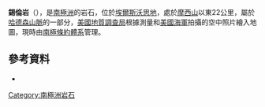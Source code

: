 {{coord|74|33|S|98|24|W|display=title}}

'''錫倫岩'''（{{lang-en|Siren Rock}}），是[[南極洲|南極洲]]的岩石，位於[[埃爾斯沃思地|埃爾斯沃思地]]，處於[[摩西山|摩西山]]以東22公里，屬於[[哈德森山脈|哈德森山脈]]的一部分，[[美國地質調查局|美國地質調查局]]根據測量和[[美國海軍|美國海軍]]拍攝的空中照片繪入地圖，現時由[[南極條約體系|南極條約體系]]管理。

==參考資料==
*{{usgs-gazetteer}}

{{DEFAULTSORT:Siren Rock}}
[[Category:南極洲岩石|Category:南極洲岩石]]


{{EllsworthLand-geo-stub}}